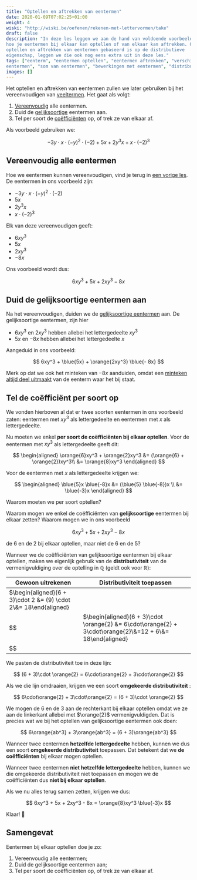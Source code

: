 ```yaml
---
title: "Optellen en aftrekken van eentermen"
date: 2020-01-09T07:02:25+01:00
weight: 4
wiski: "http://wiski.be/oefenen/rekenen-met-lettervormen/take"
draft: false
description: "In deze les leggen we aan de hand van voldoende voorbeelden uit
hoe je eentermen bij elkaar kan optellen of van elkaar kan aftrekken. Omdat het
optellen en aftrekken van eentermen gebaseerd is op de distributieve
eigenschap, leggen we die ook nog eens extra uit in deze les."
tags: ["eenterm", "eentermen optellen", "eentermen aftrekken", "verschil van
eentermen", "som van eentermen", "bewerkingen met eentermen", "distributiviteit"]
images: []
---
```


Het optellen en aftrekken van eentermen zullen we later gebruiken bij het
vereenvoudigen van [veeltermen](../veeltermen). Het gaat als volgt:

1. [Vereenvoudig](vereenvoudigen) alle eentermen.
2. Duid de [gelijksoortige](eenterm#gelijksoortige-eentermen) eentermen aan.
3. Tel per soort de [coëfficiënten](eenterm#coëfficiënt-en-lettergedeelte)
   op, of trek ze van elkaar af.

Als voorbeeld gebruiken we:


$$
-3y\cdot x\cdot(-y)^2\cdot (-2) + 5x + 2y^3x + x\cdot (-2)^3
$$


## Vereenvoudig alle eentermen

Hoe we eentermen kunnen vereenvoudigen, vind je terug in [een vorige
les](vereenvoudigen). De eentermen in ons voorbeeld zijn:

-   $-3y\cdot x\cdot(-y)^2\cdot (-2)$
-   $5x$
-   $2y^3x$
-   $x\cdot (-2)^3$

Elk van deze vereenvoudigen geeft:

-   $6xy^3$
-   $5x$
-   $2xy^3$
-   $-8x$

Ons voorbeeld wordt dus:


$$
6xy^3 + 5x + 2xy^3 - 8x
$$


## Duid de gelijksoortige eentermen aan

Na het vereenvoudigen, duiden we de [gelijksoortige
eentermen](eenterm/#gelijksoortige-eentermen) aan. De gelijksoortige
eentermen, zijn hier

-   $6xy^3$ en $2xy^3$ hebben allebei het lettergedeelte $xy^3$
-   $5x$ en $-8x$ hebben allebei het lettergedeelte $x$

Aangeduid in ons voorbeeld:


$$
6xy^3 + \blue{5x} + \orange{2xy^3} \blue{- 8x}
$$


Merk op dat we ook het minteken van $- 8x$ aanduiden, omdat een
[minteken altijd deel uitmaakt](eenterm/#coëfficiënt-en-lettergedeelte) van
de eenterm waar het bij staat.

## Tel de coëfficiënt per soort op

We vonden hierboven al dat er twee soorten eentermen in ons voorbeeld zaten:
eentermen met $xy^3$ als lettergedeelte en eentermen met $x$ als
lettergedeelte.

Nu moeten we enkel **per soort de coëfficiënten bij elkaar optellen**. Voor de
eentermen met $xy^3$ als lettergedeelte geeft dit:

$$
\begin{aligned}
\orange{6}xy^3 + \orange{2}xy^3 &= (\orange{6} + \orange{2})xy^3\\
&= \orange{8}xy^3
\end{aligned}
$$

Voor de eentermen met $x$ als lettergedeelte krijgen we:

$$
\begin{aligned}
\blue{5}x \blue{-8}x &= (\blue{5} \blue{-8})x \\
&= \blue{-3}x
\end{aligned}
$$

<Expand>

Waarom moeten we per soort optellen?

Waarom mogen we enkel de coëfficiënten van **gelijksoortige** eentermen bij
elkaar zetten? Waarom mogen we in ons voorbeeld


$$
6xy^3 + 5x + 2xy^3 - 8x
$$


de $6$ en de $2$ bij elkaar optellen, maar niet de $6$ en de $5$?

Wanneer we de coëfficiënten van gelijksoortige eentermen bij elkaar optellen,
maken we eigenlijk gebruik van de **distributiviteit** van de vermenigvuldiging
over de optelling in $\mathbb{Q}$ <Mute>(geldt ook voor $\mathbb{R}$)</Mute>:

| Gewoon uitrekenen                                                  | Distributiviteit toepassen                                                                                    |
| -----------------                                                  | --------------------------                                                                                    |
| $\begin{aligned}(6 + 3)\cdot 2 &= (9) \cdot 2\\&= 18\end{aligned}
$$ | $\begin{aligned}(6 + 3)\cdot \orange{2} &= 6\cdot\orange{2} + 3\cdot\orange{2}\\&=12 + 6\\&= 18\end{aligned}
$$ |


We pasten de distributiviteit toe in deze lijn:


$$
(6 + 3)\cdot \orange{2} = 6\cdot\orange{2} + 3\cdot\orange{2}
$$


Als we die lijn omdraaien, krijgen we een soort **omgekeerde
distributiviteit** <Mute text='(dit noemen we ook wel "afzonderen")' />:


$$
6\cdot\orange{2} + 3\cdot\orange{2} = (6 + 3)\cdot \orange{2}
$$


We mogen de $6$ en de $3$ aan de rechterkant bij elkaar optellen omdat we ze
aan de linkerkant allebei met $\orange{2}$ vermenigvuldigden. Dat is precies
wat we bij het optellen van gelijksoortige eentermen ook doen:


$$
6\orange{ab^3} + 3\orange{ab^3} = (6 + 3)\orange{ab^3}
$$


Wanneer twee eentermen **hetzelfde lettergedeelte** hebben, kunnen we dus een
soort **omgekeerde distributiviteit** toepassen. Dat betekent dat we **de
coëfficiënten** bij elkaar mogen optellen.

Wanneer twee eentermen **niet hetzelfde lettergedeelte** hebben, kunnen we die
omgekeerde distributiviteit niet toepassen en mogen we de coëfficiënten dus
**niet bij elkaar optellen**.

</Expand>

Als we nu alles terug samen zetten, krijgen we dus:


$$
6xy^3 + 5x + 2xy^3 - 8x = \orange{8}xy^3 \blue{-3}x
$$


Klaar! 🎉

## Samengevat

<Attention title="Eentermen optellen en aftrekken">

Eentermen bij elkaar optellen doe je zo:

1. Vereenvoudig alle eentermen;
2. Duid de gelijksoortige eentermen aan;
3. Tel per soort de coëfficiënten op, of trek ze van elkaar af.

</Attention>
